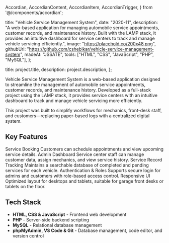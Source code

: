   Accordian,
  AccordianContent,
  AccordianItem,
  AccordianTrigger,
} from '@/components/accordian';

  title: "Vehicle Service Management System",
  date: "2020-11",
  description:
    "A web-based application for managing automobile service appointments, customer records, and maintenance history. Built with the LAMP stack, it provides an intuitive dashboard for service centers to track and manage vehicle servicing efficiently.",
  image: "https://placehold.co/200x48.png",
  githubUrl: "https://github.com/csheblkar/vehicle-service-management-system",
  madeAt: "JSSATE",
  tools: ["HTML", "CSS", "JavaScript", "PHP", "MySQL"],
};

  title: project.title,
  description: project.description,
};


Vehicle Service Management System is a web-based application designed to streamline the management of automobile service appointments, customer records, and maintenance history. Developed as a full-stack project using the LAMP stack, it provides service centers with an intuitive dashboard to track and manage vehicle servicing more efficiently.

This project was built to simplify workflows for mechanics, front-desk staff, and customers—replacing paper-based logs with a centralized digital system.

## Key Features

<Accordian as="dl">
  <AccordianItem>
    <AccordianTrigger as="dt">
      Service Booking
    </AccordianTrigger>
    <AccordianContent>
      Customers can schedule appointments and view upcoming service details.
    </AccordianContent>
  </AccordianItem>
  <AccordianItem>
    <AccordianTrigger as="dt">
      Admin Dashboard
    </AccordianTrigger>
    <AccordianContent>
      Service center staff can manage customer data, assign mechanics, and view service history.
    </AccordianContent>
  </AccordianItem>
  <AccordianItem>
    <AccordianTrigger as="dt">
      Service Record Tracking
    </AccordianTrigger>
    <AccordianContent>
      Maintains a searchable database of completed and pending services for each vehicle.
    </AccordianContent>
  </AccordianItem>
  <AccordianItem>
    <AccordianTrigger as="dt">
      Authentication & Roles
    </AccordianTrigger>
    <AccordianContent>
      Supports secure login for admins and customers with role-based access control.
    </AccordianContent>
  </AccordianItem>
  <AccordianItem>
    <AccordianTrigger as="dt">
      Responsive UI
    </AccordianTrigger>
    <AccordianContent>
      Optimized layout for desktops and tablets, suitable for garage front desks or tablets on the floor.
    </AccordianContent>
  </AccordianItem>
</Accordian>

## Tech Stack

- **HTML, CSS & JavaScript** - Frontend web development
- **PHP** - Server-side backend scripting
- **MySQL** - Relational database management
- **phpMyAdmin, VS Code & Git** - Database management, code editor, and version control
